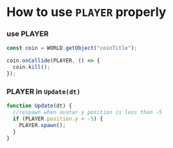 
# How to use `PLAYER` properly

<Steps>

### use PLAYER

```js showLineNumbers copy filename="Collect coin"
const coin = WORLD.getObject("coinTitle");

coin.onCollide(PLAYER, () => {
  coin.kill();
});
```

### PLAYER in `Update(dt)`

```js showLineNumbers copy filename="PresetScript" {1, 6, 15, 17}
function Update(dt) {
  //respawn when avatar y position is less than -5
  if (PLAYER.position.y < -5) {
    PLAYER.spawn();
  }
}
```

</Steps>
